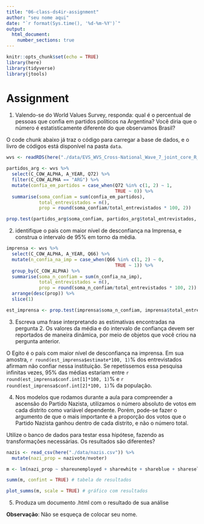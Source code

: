 ---
title: "06-class-ds4ir-assignment"
author: "seu nome aqui"
date: "`r format(Sys.time(), '%d-%m-%Y')`"
output: 
  html_document:
    number_sections: true
---

```{r setup, include=FALSE}
knitr::opts_chunk$set(echo = TRUE)
library(here)
library(tidyverse)
library(jtools)
```



# Assignment {-}

1. Valendo-se do World Values Survey, responda: qual é o percentual de pessoas que confia em partidos políticos na Argentina? Você diria que o número é estatisticamente diferente do que observamos Brasil? 

O code chunk abaixo já traz o código para carregar a base de dados, e o livro de códigos está disponível na pasta `data`.

```{r echo=TRUE, message=FALSE, warning=FALSE}
wvs <- readRDS(here("./data/EVS_WVS_Cross-National_Wave_7_joint_core_R_v1_1.rds"))

partidos_arg <- wvs %>% 
  select(C_COW_ALPHA, A_YEAR, Q72) %>% 
  filter(C_COW_ALPHA == "ARG") %>% 
  mutate(confia_em_partidos = case_when(Q72 %in% c(1, 2) ~ 1,
                                        TRUE ~ 0)) %>% 
  summarise(soma_confiam = sum(confia_em_partidos), 
            total_entrevistados = n(),
            prop = round(soma_confiam/total_entrevistados * 100, 2))

prop.test(partidos_arg$soma_confiam, partidos_arg$total_entrevistados, .5)

```


2. identifique o país com maior nível de desconfiança na Imprensa, e construa o intervalo de 95% em torno da média. 

```{r echo=TRUE, message=FALSE, warning=FALSE}
imprensa <- wvs %>% 
  select(C_COW_ALPHA, A_YEAR, Q66) %>% 
  mutate(n_confia_na_imp = case_when(Q66 %in% c(1, 2) ~ 0,
                                        TRUE ~ 1)) %>% 
  group_by(C_COW_ALPHA) %>% 
  summarise(soma_n_confiam = sum(n_confia_na_imp), 
            total_entrevistados = n(),
            prop = round(soma_n_confiam/total_entrevistados * 100, 2)) %>% 
  arrange(desc(prop)) %>% 
  slice(1)

est_imprensa <- prop.test(imprensa$soma_n_confiam, imprensa$total_entrevistados, .5)

```

3. Escreva uma frase interpretando as estimativas encontradas na pergunta 2. Os valores da média e do intervalo de confiança devem ser reportados de maneira dinâmica, por meio de objetos que você criou na pergunta anterior. 

O Egito é o país com maior nível de desconfiança na imprensa. Em sua amostra, `r round(est_imprensa$estimate*100, 1)`% dos entrevistados afirmam não confiar nessa instituição. Se repetíssemos essa pesquisa infinitas vezes, 95% das médias estariam entre `r round(est_imprensa$conf.int[1]*100, 1)`%  e `r round(est_imprensa$conf.int[2]*100, 1)`% da população.

4. Nos modelos que rodamos durante a aula para compreender a ascensão do Partido Nazista, utilizamos o número absoluto de votos em cada distrito como variável dependente. Porém, pode-se fazer o argumento de que o mais importante é a proporção dos votos que o Partido Nazista ganhou dentro de cada distrito, e não o número total.

Utilize o banco de dados para testar essa hipótese, fazendo as transformações necessárias. Os resultados são diferentes?

```{r echo=TRUE, message=FALSE, warning=FALSE}
nazis <- read_csv(here("./data/nazis.csv")) %>% 
  mutate(nazi_prop = nazivote/nvoter)

m <- lm(nazi_prop ~ shareunemployed + sharewhite + shareblue + shareself, data = nazis) # rodando o modelo

summ(m, confint = TRUE) # tabela de resultados

plot_summs(m, scale = TRUE) # gráfico com resultados
```


5. Produza um documento .html com o resultado de sua análise

**Observação**: Não se esqueça de colocar seu nome.



